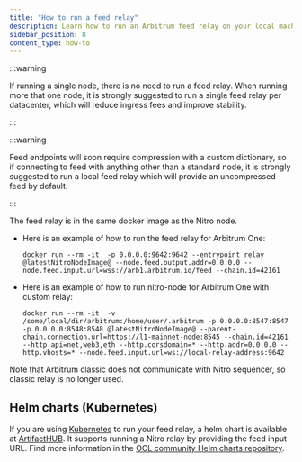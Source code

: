 ```yaml
---
title: "How to run a feed relay"
description: Learn how to run an Arbitrum feed relay on your local machine.
sidebar_position: 8
content_type: how-to
---
```


:::warning

If running a single node, there is no need to run a feed relay. When running more that one node, it is strongly suggested to run a single feed relay per datacenter, which will reduce ingress fees and improve stability.

:::

:::warning

Feed endpoints will soon require compression with a custom dictionary, so if connecting to feed with anything other than a standard node, it is strongly suggested to run a local feed relay which will provide an uncompressed feed by default.

:::

The feed relay is in the same docker image as the Nitro node.

- Here is an example of how to run the feed relay for Arbitrum One:
  ```shell
  docker run --rm -it  -p 0.0.0.0:9642:9642 --entrypoint relay @latestNitroNodeImage@ --node.feed.output.addr=0.0.0.0 --node.feed.input.url=wss://arb1.arbitrum.io/feed --chain.id=42161
  ```
- Here is an example of how to run nitro-node for Arbitrum One with custom relay:
  ```shell
  docker run --rm -it  -v /some/local/dir/arbitrum:/home/user/.arbitrum -p 0.0.0.0:8547:8547 -p 0.0.0.0:8548:8548 @latestNitroNodeImage@ --parent-chain.connection.url=https://l1-mainnet-node:8545 --chain.id=42161 --http.api=net,web3,eth --http.corsdomain=* --http.addr=0.0.0.0 --http.vhosts=* --node.feed.input.url=ws://local-relay-address:9642
  ```

Note that Arbitrum classic does not communicate with Nitro sequencer, so classic relay is no longer used.

## Helm charts (Kubernetes)

If you are using [Kubernetes](https://kubernetes.io/) to run your feed relay, a helm chart is available at [ArtifactHUB](https://artifacthub.io/packages/helm/offchainlabshelm/relay). It supports running a Nitro relay by providing the feed input URL. Find more information in the [OCL community Helm charts repository](https://github.com/OffchainLabs/community-helm-charts/tree/main/charts/relay).
